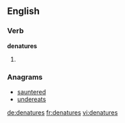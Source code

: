 ==English==

===Verb===
'''denatures'''

# {{third-person singular of|denature}}

===Anagrams===
* [[sauntered#English|sauntered]]
* [[undereats#English|undereats]]

[[de:denatures]]
[[fr:denatures]]
[[vi:denatures]]
